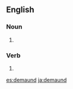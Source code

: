 ==English==

===Noun===
{{en-noun}}

# {{obsolete spelling of|demand|lang=en}}

===Verb===
{{en-verb}}

# {{obsolete spelling of|demand|lang=en}}

[[es:demaund]]
[[ja:demaund]]